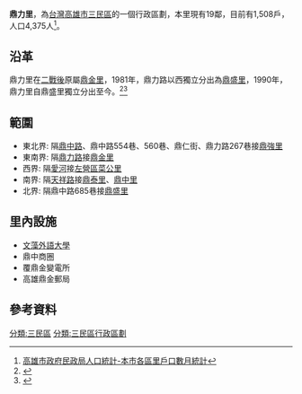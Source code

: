 {{globalize|time=2013-08-02T22:50:59+00:00}}
{{pov|time=2013-08-02T22:50:59+00:00}}
{{ROC Village or Li Info
| Village/LiName = 鼎力
| Village/Li = 里
| City/CountyName = 高雄市
| DivName = 三民區
| OldName = 
| AreaTotal = 0.2585
| Sub = 17
| HouseholdTotal = 1508
| YearMonth = [[民國102年|102年]]6月
| PopTotal = 4375
| Male = 2164
| Female = 2211
| Longitude = 
| Latitude = 
| Neighbors = 
| MapLocation = 
| Head = 沈巽榮
| Address = 高雄市三民區鼎力路267巷5弄38號
| Website =
| Photo = 
| Photo size = 
| Caption = 
| DataSource = * [http://kh.twup.org/khe4/?pn=vhistory 高雄市-{里}-政資訊網-鼎力里]
}}

'''鼎力里'''，為[[台灣|台灣]][[高雄市|高雄市]][[三民區|三民區]]的一個行政區劃，本里現有19鄰，目前有1,508戶，人口4,375人<ref>[http://cabu.kcg.gov.tw/cabu2/statis61B1.aspx 高雄市政府民政局人口統計-本市各區里戶口數月統計]</ref>。

== 沿革 ==
鼎力里在[[臺灣戰後時期|二戰後]]原屬[[鼎金里|鼎金里]]，1981年，鼎力路以西獨立分出為[[鼎盛里|鼎盛里]]，1990年，鼎力里自鼎盛里獨立分出至今。<ref name="multiple">{{Cite web |url=http://kh.twup.org/khe4/?pn=vhistory |title=高雄市-{里}-政資訊網-鼎力里 |accessdate=2013-08-02 |archive-date=2015-04-02 |archive-url=https://web.archive.org/web/20150402140155/http://kh.twup.org/khe4/?pn=vhistory |dead-url=no }}</ref><ref>{{Cite web |url=http://kh.twup.org/khe2/?pn=vhistory |title=高雄市-{里}-政資訊網-鼎盛里 |accessdate=2013-08-02 |archive-date=2015-04-02 |archive-url=https://web.archive.org/web/20150402090143/http://kh.twup.org/khe2/?pn=vhistory |dead-url=no }}</ref>

== 範圍 ==
* 東北界: 隔[[鼎中路|鼎中路]]、鼎中路554巷、560巷、鼎仁街、鼎力路267巷接[[鼎強里|鼎強里]]
* 東南界: 隔[[鼎力路|鼎力路]]接[[鼎金里|鼎金里]]
* 西界: 隔[[愛河|愛河]]接[[左營區|左營區]][[菜公里|菜公里]]
* 南界: 隔[[天祥路_(高雄市)|天祥路]]接[[鼎泰里|鼎泰里]]、[[鼎中里|鼎中里]]
* 北界: 隔鼎中路685巷接[[鼎盛里|鼎盛里]]

== 里內設施 ==
* [[文藻外語大學|文藻外語大學]]
* 鼎中商圈
* 覆鼎金變電所
* 高雄鼎金郵局

== 參考資料 ==
<references/>

{{高雄市三民區}}

[[分類:三民區|分類:三民區]]
[[分類:三民區行政區劃|分類:三民區行政區劃]]
